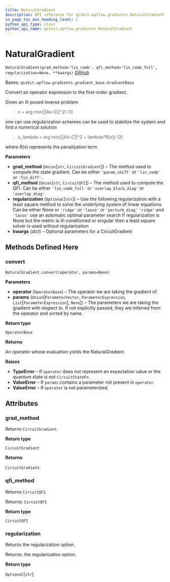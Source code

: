 ```yaml
---
title: NaturalGradient
description: API reference for qiskit.opflow.gradients.NaturalGradient
in_page_toc_min_heading_level: 1
python_api_type: class
python_api_name: qiskit.opflow.gradients.NaturalGradient
---
```


# NaturalGradient

<span id="qiskit.opflow.gradients.NaturalGradient" />

`NaturalGradient(grad_method='lin_comb', qfi_method='lin_comb_full', regularization=None, **kwargs)` [GitHub](https://github.com/qiskit/qiskit/tree/stable/0.19/qiskit/opflow/gradients/natural_gradient.py "view source code")

Bases: `qiskit.opflow.gradients.gradient_base.GradientBase`

Convert an operator expression to the first-order gradient.

Given an ill-posed inverse problem

> x = arg min\{||Ax-C||^2} (1)

one can use regularization schemes can be used to stabilize the system and find a numerical solution

> x\_lambda = arg min\{||Ax-C||^2 + lambda\*R(x)} (2)

where R(x) represents the penalization term.

**Parameters**

*   **grad\_method** (`Union`\[`str`, `CircuitGradient`]) – The method used to compute the state gradient. Can be either `'param_shift'` or `'lin_comb'` or `'fin_diff'`.
*   **qfi\_method** (`Union`\[`str`, `CircuitQFI`]) – The method used to compute the QFI. Can be either `'lin_comb_full'` or `'overlap_block_diag'` or `'overlap_diag'`.
*   **regularization** (`Optional`\[`str`]) – Use the following regularization with a least square method to solve the underlying system of linear equations Can be either None or `'ridge'` or `'lasso'` or `'perturb_diag'` `'ridge'` and `'lasso'` use an automatic optimal parameter search If regularization is None but the metric is ill-conditioned or singular then a least square solver is used without regularization
*   **kwargs** (*dict*) – Optional parameters for a CircuitGradient

## Methods Defined Here

### convert

<span id="qiskit.opflow.gradients.NaturalGradient.convert" />

`NaturalGradient.convert(operator, params=None)`

**Parameters**

*   **operator** (`OperatorBase`) – The operator we are taking the gradient of.
*   **params** (`Union`\[`ParameterVector`, `ParameterExpression`, `List`\[`ParameterExpression`], `None`]) – The parameters we are taking the gradient with respect to. If not explicitly passed, they are inferred from the operator and sorted by name.

**Return type**

`OperatorBase`

**Returns**

An operator whose evaluation yields the NaturalGradient.

**Raises**

*   **TypeError** – If `operator` does not represent an expectation value or the quantum state is not `CircuitStateFn`.
*   **ValueError** – If `params` contains a parameter not present in `operator`.
*   **ValueError** – If `operator` is not parameterized.

## Attributes

<span id="qiskit.opflow.gradients.NaturalGradient.grad_method" />

### grad\_method

Returns `CircuitGradient`.

**Return type**

`CircuitGradient`

**Returns**

`CircuitGradient`.

<span id="qiskit.opflow.gradients.NaturalGradient.qfi_method" />

### qfi\_method

Returns `CircuitQFI`.

Returns: `CircuitQFI`

**Return type**

`CircuitQFI`

<span id="qiskit.opflow.gradients.NaturalGradient.regularization" />

### regularization

Returns the regularization option.

Returns: the regularization option.

**Return type**

`Optional`\[`str`]

